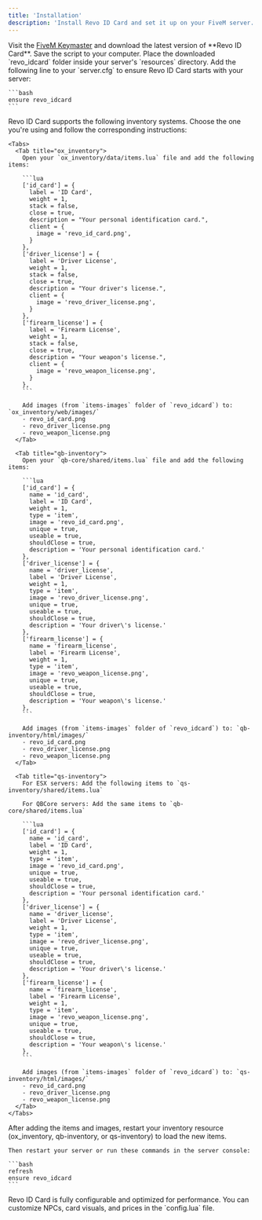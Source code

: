 ```yaml
---
title: 'Installation'
description: 'Install Revo ID Card and set it up on your FiveM server.'
---
```


<Steps>
  <Step title="Download Revo ID Card">
    Visit the <a href="https://keymaster.fivem.net/" target="_blank">FiveM Keymaster</a> and download the latest version of **Revo ID Card**. Save the script to your computer.
  </Step>
  
  <Step title="Add to Resources">
    Place the downloaded `revo_idcard` folder inside your server's `resources` directory.
  </Step>
  
  <Step title="Configure server.cfg">
    Add the following line to your `server.cfg` to ensure Revo ID Card starts with your server:
    
    ```bash
    ensure revo_idcard
    ```
  </Step>
  
  <Step title="Add Items to Your Inventory System">
    Revo ID Card supports the following inventory systems. Choose the one you're using and follow the corresponding instructions:
    
    <Tabs>
      <Tab title="ox_inventory">
        Open your `ox_inventory/data/items.lua` file and add the following items:
        
        ```lua
        ['id_card'] = {
          label = 'ID Card',
          weight = 1,
          stack = false,
          close = true,
          description = "Your personal identification card.",
          client = {
            image = 'revo_id_card.png',
          }
        },
        ['driver_license'] = {
          label = 'Driver License',
          weight = 1,
          stack = false,
          close = true,
          description = "Your driver's license.",
          client = {
            image = 'revo_driver_license.png',
          }
        },
        ['firearm_license'] = {
          label = 'Firearm License',
          weight = 1,
          stack = false,
          close = true,
          description = "Your weapon's license.",
          client = {
            image = 'revo_weapon_license.png',
          }
        },
        ```
        
        Add images (from `items-images` folder of `revo_idcard`) to: `ox_inventory/web/images/`
        - revo_id_card.png
        - revo_driver_license.png
        - revo_weapon_license.png
      </Tab>
      
      <Tab title="qb-inventory">
        Open your `qb-core/shared/items.lua` file and add the following items:
        
        ```lua
        ['id_card'] = {
          name = 'id_card',
          label = 'ID Card',
          weight = 1,
          type = 'item',
          image = 'revo_id_card.png',
          unique = true,
          useable = true,
          shouldClose = true,
          description = 'Your personal identification card.'
        },
        ['driver_license'] = {
          name = 'driver_license',
          label = 'Driver License',
          weight = 1,
          type = 'item',
          image = 'revo_driver_license.png',
          unique = true,
          useable = true,
          shouldClose = true,
          description = 'Your driver\'s license.'
        },
        ['firearm_license'] = {
          name = 'firearm_license',
          label = 'Firearm License',
          weight = 1,
          type = 'item',
          image = 'revo_weapon_license.png',
          unique = true,
          useable = true,
          shouldClose = true,
          description = 'Your weapon\'s license.'
        },
        ```
        
        Add images (from `items-images` folder of `revo_idcard`) to: `qb-inventory/html/images/`
        - revo_id_card.png
        - revo_driver_license.png
        - revo_weapon_license.png
      </Tab>
      
      <Tab title="qs-inventory">
        For ESX servers: Add the following items to `qs-inventory/shared/items.lua`
        
        For QBCore servers: Add the same items to `qb-core/shared/items.lua`
        
        ```lua
        ['id_card'] = {
          name = 'id_card',
          label = 'ID Card',
          weight = 1,
          type = 'item',
          image = 'revo_id_card.png',
          unique = true,
          useable = true,
          shouldClose = true,
          description = 'Your personal identification card.'
        },
        ['driver_license'] = {
          name = 'driver_license',
          label = 'Driver License',
          weight = 1,
          type = 'item',
          image = 'revo_driver_license.png',
          unique = true,
          useable = true,
          shouldClose = true,
          description = 'Your driver\'s license.'
        },
        ['firearm_license'] = {
          name = 'firearm_license',
          label = 'Firearm License',
          weight = 1,
          type = 'item',
          image = 'revo_weapon_license.png',
          unique = true,
          useable = true,
          shouldClose = true,
          description = 'Your weapon\'s license.'
        },
        ```
        
        Add images (from `items-images` folder of `revo_idcard`) to: `qs-inventory/html/images/`
        - revo_id_card.png
        - revo_driver_license.png
        - revo_weapon_license.png
      </Tab>
    </Tabs>
  </Step>
  
  <Step title="Start the Resource">
    After adding the items and images, restart your inventory resource (ox_inventory, qb-inventory, or qs-inventory) to load the new items.
    
    Then restart your server or run these commands in the server console:
    
    ```bash
    refresh
    ensure revo_idcard
    ```
  </Step>
</Steps>

<Tip>
  Revo ID Card is fully configurable and optimized for performance. You can customize NPCs, card visuals, and prices in the `config.lua` file.
</Tip>